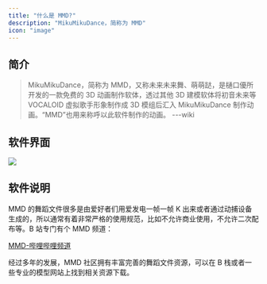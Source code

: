 ```yaml
---
title: "什么是 MMD?"
description: "MikuMikuDance，简称为 MMD"
icon: "image"
---
```


## 简介

> MikuMikuDance，简称为 MMD，又称未来未来舞、萌萌跶，是樋口優所开发的一款免费的 3D 动画制作软体，透过其他 3D 建模软体将初音未来等 VOCALOID 虚拟歌手形象制作成 3D 模组后汇入 MikuMikuDance 制作动画。“MMD”也用来称呼以此软件制作的动画。 ---wiki

## 软件界面

![](https://oss.vidol.chat/mikumikudance.png)

## 软件说明

MMD 的舞蹈文件很多是由爱好者们用爱发电一帧一帧 K 出来或者通过动捕设备生成的，所以通常有着非常严格的使用规范，比如不允许商业使用，不允许二次配布等。B 站专门有个 MMD 频道：

[MMD-哔哩哔哩频道](https://www.bilibili.com/v/channel/1126/?tab=featured)

经过多年的发展，MMD 社区拥有丰富完善的舞蹈文件资源，可以在 B 栈或者一些专业的模型网站上找到相关资源下载。
